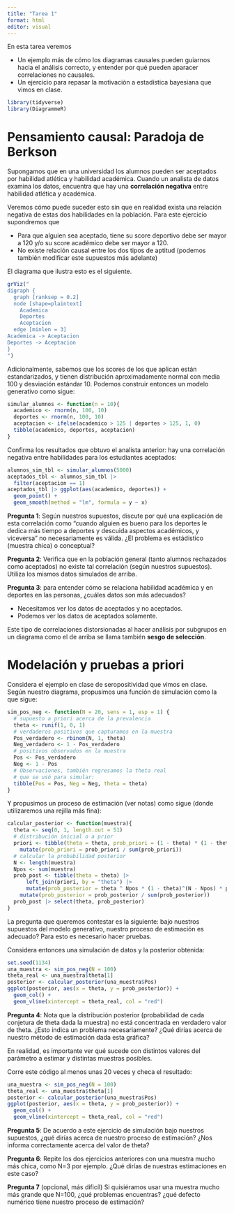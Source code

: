 ```yaml
---
title: "Tarea 1"
format: html
editor: visual
---
```


En esta tarea veremos 

- Un ejemplo más de cómo los diagramas causales pueden
guiarnos hacia el análisis correcto, y entender por qué pueden aparacer correlaciones
no causales. 
- Un ejercicio para repasar la motivación a estadística bayesiana que
vimos en clase.


```r
library(tidyverse)
library(DiagrammeR)
```


# Pensamiento causal: Paradoja de Berkson

Supongamos que en una universidad los alumnos pueden ser aceptados
por habilidad atlética y habilidad académica. Cuando un analista de
datos examina los datos, encuentra que hay una **correlación negativa**
entre habilidad atlética y académica.

Veremos cómo puede suceder esto sin que en realidad exista una relación
negativa de estas dos habilidades en la población. Para este
ejercicio supondremos que

- Para que alguien sea aceptado, tiene su score deportivo debe ser mayor
a 120 y/o su score académico debe ser mayor a 120.
- No existe relación causal entre los dos tipos de aptitud (podemos también modificar este supuestos más adelante)

El diagrama que ilustra esto es el siguiente.

```r
grViz("
digraph {
  graph [ranksep = 0.2]
  node [shape=plaintext]
    Academica
    Deportes
    Aceptacion
  edge [minlen = 3]
Academica -> Aceptacion
Deportes -> Aceptacion
}
")
```

Adicionalmente, sabemos que los scores de los que aplican están estandarizados,
y tienen distribución aproximadamente normal con media 100 y desviación
estándar 10. Podemos construir entonces un modelo generativo como sigue:

```r
simular_alumnos <- function(n = 10){
  academico <- rnorm(n, 100, 10)
  deportes <- rnorm(n, 100, 10)
  aceptacion <- ifelse(academico > 125 | deportes > 125, 1, 0)
  tibble(academico, deportes, aceptacion)
}
```


Confirma los resultados que obtuvo el analista anterior: hay una correlación
negativa entre habilidades para los estudiantes aceptados: 

```r
alumnos_sim_tbl <- simular_alumnos(5000)
aceptados_tbl <- alumnos_sim_tbl |> 
  filter(aceptacion == 1)
aceptados_tbl |> ggplot(aes(academico, deportes)) +
  geom_point() +
  geom_smooth(method = "lm", formula = y ~ x)
```


**Pregunta 1**: Según nuestros supuestos, discute
por qué una explicación de esta correlación como "cuando alguien es bueno para
los deportes le dedica más tiempo a deportes y descuida aspectos académicos,
y viceversa" no necesariamente es válida. ¿El problema es estádistico (muestra chica) o conceptual?


**Pregunta 2**: Verifica que en la población general (tanto alumnos rechazados como aceptados) no existe tal correlación (según nuestros supuestos). Utiliza los mismos datos simulados 
de arriba. 

**Pregunta 3**: para entender cómo se relaciona habilidad académica y
en deportes en las personas, ¿cuáles datos son más adecuados?

- Necesitamos ver los datos de aceptados y no aceptados.
- Podemos ver los datos de aceptados solamente.

Este tipo de correlaciones distorsionadas al hacer análisis por subgrupos
en un diagrama como el de arriba se llama también **sesgo de selección**.


# Modelación y pruebas a priori

Considera el ejemplo en clase de seropositividad que vimos en clase.
Según nuestro diagrama, propusimos una función de simulación como la
que sigue:

```r
sim_pos_neg <- function(N = 20, sens = 1, esp = 1) {
  # supuesto a priori acerca de la prevalencia
  theta <- runif(1, 0, 1)
  # verdaderos positivos que capturamos en la muestra
  Pos_verdadero <- rbinom(N, 1, theta)
  Neg_verdadero <- 1 - Pos_verdadero
  # positivos observados en la muestra
  Pos <- Pos_verdadero
  Neg <- 1 - Pos
  # Observaciones, también regresamos la theta real
  # que se usó para simular:
  tibble(Pos = Pos, Neg = Neg, theta = theta)
}
```


Y propusimos un proceso de estimación (ver notas) como sigue (donde utilizaremos
una rejilla más fina):

```r
calcular_posterior <- function(muestra){
  theta <- seq(0, 1, length.out = 51)
  # distribución inicial o a prior
  priori <- tibble(theta = theta, prob_priori = (1 - theta) * (1 - theta)) |> 
    mutate(prob_priori = prob_priori / sum(prob_priori))
  # calcular la probabilidad posterior
  N <- length(muestra)
  Npos <- sum(muestra)
  prob_post <- tibble(theta = theta) |> 
      left_join(priori, by = "theta") |> 
      mutate(prob_posterior = theta ^ Npos * (1 - theta)^(N - Npos) * prob_priori) |> 
    mutate(prob_posterior = prob_posterior / sum(prob_posterior)) 
  prob_post |> select(theta, prob_posterior)
}
```

La pregunta que queremos contestar es la siguiente: bajo nuestros
supuestos del modelo generativo, nuestro proceso de estimación 
es adecuado? Para esto es necesario hacer pruebas.

Considera entonces una simulación de datos y la posterior obtenida:

```r
set.seed(1134)
una_muestra <- sim_pos_neg(N = 100)
theta_real <- una_muestra$theta[1]
posterior <- calcular_posterior(una_muestra$Pos)
ggplot(posterior, aes(x = theta, y = prob_posterior)) +
  geom_col() +
  geom_vline(xintercept = theta_real, col = "red")
```

**Pregunta 4**: Nota que la distribución posterior (probabilidad de
cada conjetura de theta dada la muestra) no está concentrada en 
verdadero valor de theta. ¿Esto indica un problema necesariamente?
¿Qué dirías acerca de nuestro método de estimación dada esta gráfica?


En realidad, es importante ver qué sucede con distintos valores del
parámetro a estimar y distintas muestras posibles.


Corre este código al menos unas 20 veces y checa el resultado:

```r
una_muestra <- sim_pos_neg(N = 100)
theta_real <- una_muestra$theta[1]
posterior <- calcular_posterior(una_muestra$Pos)
ggplot(posterior, aes(x = theta, y = prob_posterior)) +
  geom_col() +
  geom_vline(xintercept = theta_real, col = "red")
```

**Pregunta 5**: De acuerdo a este ejercicio de simulación bajo nuestros supuestos,
¿qué dirías acerca de nuestro proceso de estimación? ¿Nos informa correctamente
acerca del valor de theta?

**Pregunta 6**: Repite los dos ejercicios anteriores con una muestra mucho más
chica, como N=3 por ejemplo. ¿Qué dirías de nuestras estimaciones en este caso?

**Pregunta 7** (opcional, más dificíl) Si quisiéramos usar una muestra mucho
más grande que N=100, ¿qué problemas encuentras? ¿qué defecto numérico tiene nuestro
proceso de estimación?









